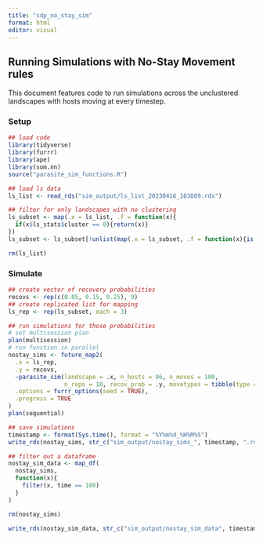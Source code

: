 ```yaml
---
title: "sdp_no_stay_sim"
format: html
editor: visual
---
```


## Running Simulations with No-Stay Movement rules

This document features code to run simulations across the unclustered landscapes with hosts moving at every timestep.

### Setup

```r
## load code
library(tidyverse)
library(furrr)
library(ape)
library(som.nn)
source("parasite_sim_functions.R")

## load ls data
ls_list <- read_rds("sim_output/ls_list_20230416_103809.rds")

## filter for only landscapes with no clustering
ls_subset <- map(.x = ls_list, .f = function(x){
  if(x$ls_stats$cluster == 0){return(x)}
})
ls_subset <- ls_subset[!unlist(map(.x = ls_subset, .f = function(x){is.null(x)}))]

rm(ls_list)

```

### Simulate

```r
## create vector of recovery probabilities
recovs <- rep(c(0.05, 0.15, 0.25), 9)
## create replicated list for mapping
ls_rep <- rep(ls_subset, each = 3)

## run simulations for those probabilities
# set multisession plan
plan(multisession)
# run function in parallel
nostay_sims <- future_map2(
  .x = ls_rep,
  .y = recovs,
  ~parasite_sim(landscape = .x, n_hosts = 96, n_moves = 100,
                n_reps = 10, recov_prob = .y, movetypes = tibble(type = 0, prop = 1)),
  .options = furrr_options(seed = TRUE),
  .progress = TRUE
)
plan(sequential)

## save simulations
timestamp <- format(Sys.time(), format = "%Y%m%d_%H%M%S")
write_rds(nostay_sims, str_c("sim_output/nostay_sims_", timestamp, ".rds"))

## filter out a dataframe
nostay_sim_data <- map_df(
  nostay_sims,
  function(x){
    filter(x, time == 100)
  }
)

rm(nostay_sims)

write_rds(nostay_sim_data, str_c("sim_output/nostay_sim_data", timestamp, ".rds"))


```
